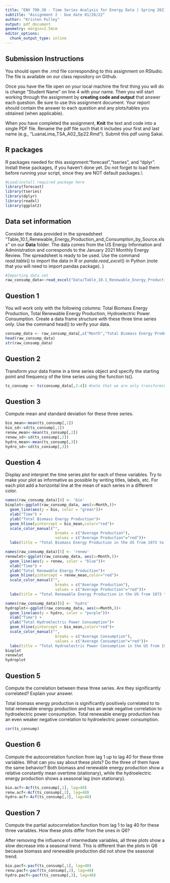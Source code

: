 ```yaml
---
title: "ENV 790.30 - Time Series Analysis for Energy Data | Spring 2021"
subtitle: "Assignment 2 - Due date 01/26/22"
author: "Kristen Pulley"
output: pdf_document
geometry: margin=2.54cm
editor_options: 
  chunk_output_type: inline
---
```


## Submission Instructions

You should open the .rmd file corresponding to this assignment on RStudio. The file is available on our class repository on Github.   

Once you have the file open on your local machine the first thing you will do is change "Student Name" on line 4 with your name. 
Then you will start working through the assignment by  **creating code and output** that answer each question. Be sure to use this assignment document. Your report should contain the answer to each question and any plots/tables you obtained (when applicable).

When you have completed the assignment, **Knit** the text and code into a single PDF file. Rename the pdf file such that it includes your first and last name (e.g., "LuanaLima_TSA_A02_Sp22.Rmd"). Submit this pdf using Sakai. 

## R packages

R packages needed for this assignment:"forecast","tseries", and "dplyr". Install these packages, if you haven't done yet. Do not forget to load them before running your script, since they are NOT default packages.\\

```r
#Load/install required package here
library(forecast)
library(tseries)
library(dplyr)
library(readxl)
library(ggplot2)
```


## Data set information  

Consider the data provided in the spreadsheet "Table_10.1_Renewable_Energy_Production_and_Consumption_by_Source.xlsx" on our **Data** folder. The data comes from the US Energy Information and Administration and corresponds to the January 2021 Monthly Energy Review. The spreadsheet is ready to be used. Use the command $read.table()$ to import the data in R or $panda.read\_excel()$ in Python (note that you will need to import pandas package). }

```r
#Importing data set
raw_consump_data<-read_excel("Data/Table_10.1_Renewable_Energy_Production_and_Consumption_by_Source.xlsx")
```


## Question 1
You will work only with the following columns: Total Biomass Energy Production, Total Renewable Energy Production, Hydroelectric Power Consumption. Create a data frame structure with these three time series only. Use the command head() to verify your data.

```r
consump_data <- raw_consump_data[,c("Month","Total Biomass Energy Production","Total Renewable Energy Production","Hydroelectric Power Consumption")]
head(raw_consump_data)
str(raw_consump_data)
```


## Question 2
Transform your data frame in a time series object and specify the starting point and frequency of the time series using the function ts().

```r
ts_consump <- ts(consump_data[,2:4]) #note that we are only transforming columns with inflow data, not the date columns
```


## Question 3
Compute mean and standard deviation for these three series.

```r
bio_mean<-mean(ts_consump[,1])
bio_sd<-sd(ts_consump[,1])
renew_mean<-mean(ts_consump[,2])
renew_sd<-sd(ts_consump[,2])
hydro_mean<-mean(ts_consump[,3])
hydro_sd<-sd(ts_consump[,3])
```


## Question 4
Display and interpret the time series plot for each of these variables. Try to make your plot as informative as possible by writing titles, labels, etc. For each plot add a horizontal line at the mean of each series in a different color.

```r
names(raw_consump_data)[4] <- 'bio'
bioplot<-ggplot(raw_consump_data, aes(x=Month,))+
  geom_line(aes(y = bio, color = "green"))+
  xlab("Time") +
  ylab("Total Biomass Energy Production")+
  geom_hline(yintercept = bio_mean,color="red")+
  scale_color_manual("", 
                      breaks = c("Average Production"),
                      values = c("Average Production"="red"))+
  labs(title = "Total Biomass Energy Production in the US from 1973 to 2021")

names(raw_consump_data)[5] <- 'renew'
renewlot<-ggplot(raw_consump_data, aes(x=Month,))+
  geom_line(aes(y = renew, color = "blue"))+
  xlab("Time") +
  ylab("Total Renewable Energy Production")+
  geom_hline(yintercept = renew_mean,color="red")+
  scale_color_manual("", 
                      breaks = c("Average Production"),
                      values = c("Average Production"="red"))+
  labs(title = "Total Renewable Energy Production in the US from 1973 to 2021")

names(raw_consump_data)[6] <- 'hydro'
hydroplot<-ggplot(raw_consump_data, aes(x=Month,))+
  geom_line(aes(y = hydro, color = "purple"))+
  xlab("Time") +
  ylab("Total Hydroelectric Power Consumption")+
  geom_hline(yintercept = bio_mean,color="red")+
  scale_color_manual("", 
                      breaks = c("Average Consumption"),
                      values = c("Average Consumption"="red"))+
  labs(title = "Total Hydroelectric Power Consumption in the US from 1973 to 2021")
bioplot
renewlot
hydroplot
```


## Question 5
Compute the correlation between these three series. Are they significantly correlated? Explain your answer.

Total biomass energy production is significantly positively correlated to to total renewable energy production and has an weak negative correlation to hydroelectric power consumption. Total renewable energy production has an even weaker negative correlation to hydroelectric power consumption.

```r
cor(ts_consump)
```


## Question 6
Compute the autocorrelation function from lag 1 up to lag 40 for these three variables. What can you say about these plots? Do the three of them have the same behavior?
Both biomass and renewable energy production show a relative constantly mean overtime (stationary), while the hydroelectric energy production shows  a seasonal lag (non stationary).

```r
bio.acf<-Acf(ts_consump[,1], lag=40)
renw.acf<-Acf(ts_consump[,2], lag=40)
hydro.acf<-Acf(ts_consump[,3], lag=40)
```


## Question 7
Compute the partial autocorrelation function from lag 1 to lag 40 for these three variables. How these plots differ from the ones in Q6?

After removing the influence of intermediate variables, all three plots show a slow decrease into a seasonal trend. This is different than the plots in Q6 because biomass and renewable production did not show the seasonal trend.


```r
bio.pacf<-pacf(ts_consump[,1], lag=40)
renw.pacf<-pacf(ts_consump[,2], lag=40)
hydro.pacf<-pacf(ts_consump[,3], lag=40)
```


